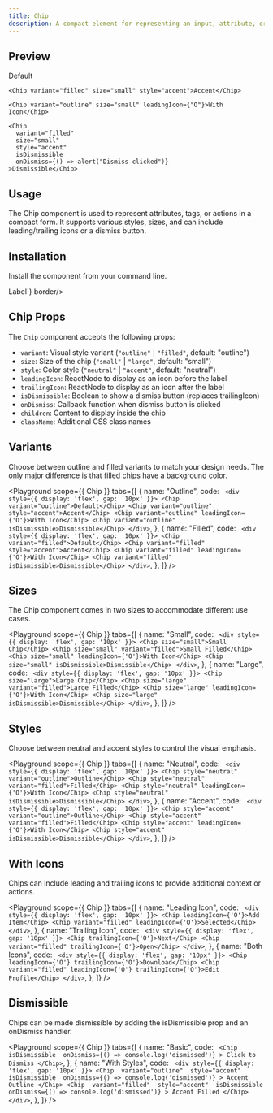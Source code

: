 ```yaml
---
title: Chip
description: A compact element for representing an input, attribute, or action.
---
```


## Preview

<Preview>
  <Flex direction="row" gap="medium">
    <Chip variant="outline">Default</Chip>

    <Chip variant="filled" size="small" style="accent">Accent</Chip>

    <Chip variant="outline" size="small" leadingIcon={"O"}>With Icon</Chip>

    <Chip
      variant="filled"
      size="small"
      style="accent"
      isDismissible
      onDismiss={() => alert("Dismiss clicked")}
    >Dismissible</Chip>

  </Flex>
</Preview>

## Usage

The Chip component is used to represent attributes, tags, or actions in a compact form. It supports various styles, sizes, and can include leading/trailing icons or a dismiss button.

## Installation

Install the component from your command line.

<LiveProvider>
  <LiveEditor code={`npm install @raystack/apsara`} border language="shell" />
</LiveProvider>

<LiveProvider>
  <LiveEditor code={`import { Chip } from '@raystack/apsara/v1'

<Chip variant="outline" size="small">Label</Chip>`} border/>
</LiveProvider>

## Chip Props

The `Chip` component accepts the following props:

- `variant`: Visual style variant (`"outline"` | `"filled"`, default: "outline")
- `size`: Size of the chip (`"small"` | `"large"`, default: "small")
- `style`: Color style (`"neutral"` | `"accent"`, default: "neutral")
- `leadingIcon`: ReactNode to display as an icon before the label
- `trailingIcon`: ReactNode to display as an icon after the label
- `isDismissible`: Boolean to show a dismiss button (replaces trailingIcon)
- `onDismiss`: Callback function when dismiss button is clicked
- `children`: Content to display inside the chip
- `className`: Additional CSS class names

## Variants

Choose between outline and filled variants to match your design needs. The only major difference is that filled chips have a background color.

<Playground
  scope={{ Chip }}
  tabs={[
    {
      name: "Outline",
      code: `
      <div style={{ display: 'flex', gap: '10px' }}>
        <Chip variant="outline">Default</Chip>
        <Chip variant="outline" style="accent">Accent</Chip>
        <Chip variant="outline" leadingIcon={'O'}>With Icon</Chip>
        <Chip variant="outline" isDismissible>Dismissible</Chip>
      </div>`,
    },
    {
      name: "Filled",
      code: `
      <div style={{ display: 'flex', gap: '10px' }}>
        <Chip variant="filled">Default</Chip>
        <Chip variant="filled" style="accent">Accent</Chip>
        <Chip variant="filled" leadingIcon={'O'}>With Icon</Chip>
        <Chip variant="filled" isDismissible>Dismissible</Chip>
      </div>`,
    },
  ]}
/>

## Sizes

The Chip component comes in two sizes to accommodate different use cases.

<Playground
  scope={{ Chip }}
  tabs={[
    {
      name: "Small",
      code: `
      <div style={{ display: 'flex', gap: '10px' }}>
        <Chip size="small">Small Chip</Chip>
        <Chip size="small" variant="filled">Small Filled</Chip>
        <Chip size="small" leadingIcon={'O'}>With Icon</Chip>
        <Chip size="small" isDismissible>Dismissible</Chip>
      </div>`,
    },
    {
      name: "Large",
      code: `
      <div style={{ display: 'flex', gap: '10px' }}>
        <Chip size="large">Large Chip</Chip>
        <Chip size="large" variant="filled">Large Filled</Chip>
        <Chip size="large" leadingIcon={'O'}>With Icon</Chip>
        <Chip size="large" isDismissible>Dismissible</Chip>
      </div>`,
    },
  ]}
/>

## Styles

Choose between neutral and accent styles to control the visual emphasis.

<Playground
  scope={{ Chip }}
  tabs={[
    {
      name: "Neutral",
      code: `
      <div style={{ display: 'flex', gap: '10px' }}>
        <Chip style="neutral" variant="outline">Outline</Chip>
        <Chip style="neutral" variant="filled">Filled</Chip>
        <Chip style="neutral" leadingIcon={'O'}>With Icon</Chip>
        <Chip style="neutral" isDismissible>Dismissible</Chip>
      </div>`,
    },
    {
      name: "Accent",
      code: `
      <div style={{ display: 'flex', gap: '10px' }}>
        <Chip style="accent" variant="outline">Outline</Chip>
        <Chip style="accent" variant="filled">Filled</Chip>
        <Chip style="accent" leadingIcon={'O'}>With Icon</Chip>
        <Chip style="accent" isDismissible>Dismissible</Chip>
      </div>`,
    },
  ]}
/>

## With Icons

Chips can include leading and trailing icons to provide additional context or actions.

<Playground
  scope={{ Chip }}
  tabs={[
    {
      name: "Leading Icon",
      code: `
      <div style={{ display: 'flex', gap: '10px' }}>
        <Chip leadingIcon={'O'}>Add Item</Chip>
        <Chip variant="filled" leadingIcon={'O'}>Selected</Chip>
      </div>`,
    },
    {
      name: "Trailing Icon",
      code: `
      <div style={{ display: 'flex', gap: '10px' }}>
        <Chip trailingIcon={'O'}>Next</Chip>
        <Chip variant="filled" trailingIcon={'O'}>Open</Chip>
      </div>`,
    },
    {
      name: "Both Icons",
      code: `
      <div style={{ display: 'flex', gap: '10px' }}>
        <Chip leadingIcon={'O'} trailingIcon={'O'}>Download</Chip>
        <Chip variant="filled" leadingIcon={'O'} trailingIcon={'O'}>Edit Profile</Chip>
      </div>`,
    },
  ]}
/>

## Dismissible

Chips can be made dismissible by adding the isDismissible prop and an onDismiss handler.

<Playground
  scope={{ Chip }}
  tabs={[
    {
      name: "Basic",
      code: `
      <Chip 
        isDismissible 
        onDismiss={() => console.log('dismissed')}
      >
        Click to Dismiss
      </Chip>`,
    },
    {
      name: "With Styles",
      code: `
      <div style={{ display: 'flex', gap: '10px' }}>
        <Chip 
          variant="outline" 
          style="accent" 
          isDismissible 
          onDismiss={() => console.log('dismissed')}
        >
          Accent Outline
        </Chip>
        <Chip 
          variant="filled" 
          style="accent" 
          isDismissible 
          onDismiss={() => console.log('dismissed')}
        >
          Accent Filled
        </Chip>
      </div>`,
    },
  ]}
/>
